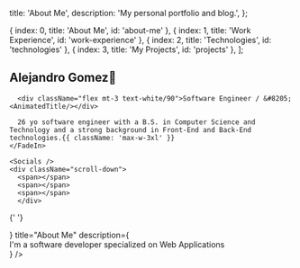 
  title: 'About Me',
  description: 'My personal portfolio and blog.',
};

  { index: 0, title: 'About Me', id: 'about-me' },
  { index: 1, title: 'Work Experience', id: 'work-experience' },
  { index: 2, title: 'Technologies', id: 'technologies' },
  { index: 3, title: 'My Projects', id: 'projects' },
];

<GridPattern />
<Section id={sections[0].id}>
  <div className="min-h-screen relative">
    <FadeIn className="max-w-5xl pt-40 md:pt-60">
      <h1 className="font-display text-5xl font-medium tracking-tight text-white/90 [text-wrap:balance] sm:text-6xl">Alejandro Gomez<span className="wave">👋</span></h1>
      
      <div className="flex mt-3 text-white/90">Software Engineer / &#8205; <AnimatedTitle/></div>
      
      26 yo software engineer with a B.S. in Computer Science and Technology and a strong background in Front-End and Back-End technologies.{{ className: 'max-w-3xl' }}
    </FadeIn>

    <Socials />
    <div className="scroll-down">
      <span></span>
      <span></span>
      <span></span>
      </div>

  </div>

{' '}

<Border className="mb-12" />
<SectionHeader
  icon={
    <>
      <Accounts height="28" width="28" />
      <span className="bg-about_me_green icon-blur absolute inset-0 -z-10"></span>
    </>
  }
  title="About Me"
  description={
    <div>
      I'm a <span className="text-about_me_green">software developer</span> specialized on <span className="text-about_me_green">Web Applications</span>
    </div>
  }
/>
<AboutMe />

</Section>

<Section id={sections[1].id}>
  <br />
  <br />
  <br />
  <br />
  <br />
  <br />
</Section>
